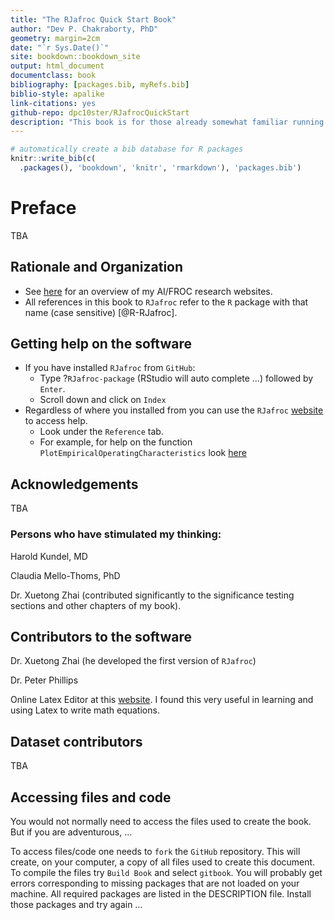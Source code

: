 ```yaml
--- 
title: "The RJafroc Quick Start Book"
author: "Dev P. Chakraborty, PhD"
geometry: margin=2cm
date: "`r Sys.Date()`"
site: bookdown::bookdown_site
output: html_document
documentclass: book
bibliography: [packages.bib, myRefs.bib]
biblio-style: apalike
link-citations: yes
github-repo: dpc10ster/RJafrocQuickStart
description: "This book is for those already somewhat familiar running Windows JAFROC to analyze data. The Windows program has been replaced by RJafroc. This book dives into how to use RJafroc to analyze ROC/FROC data."
---
```



```r
# automatically create a bib database for R packages
knitr::write_bib(c(
  .packages(), 'bookdown', 'knitr', 'rmarkdown'), 'packages.bib')
```



# Preface {#quick-start-index-preface}

TBA


## Rationale and Organization {#quick-start-index-rationale-and-organization}

* See [here](https://dpc10ster.github.io/ai-froc-research/) for an overview of my AI/FROC research websites. 
* All references in this book to `RJafroc` refer to the `R` package with that name (case sensitive) [@R-RJafroc]. 


## Getting help on the software {#quick-start-index-getting-help}

* If you have installed `RJafroc` from `GitHub`:
    + Type ?`RJafroc-package` (RStudio will auto complete ...) followed by `Enter`.
    + Scroll down and click on `Index`
* Regardless of where you installed from you can use the `RJafroc` [website ](https://dpc10ster.github.io/RJafroc/) to access help.
    + Look under the `Reference` tab. 
    + For example, for help on the function `PlotEmpiricalOperatingCharacteristics` look [here](https://dpc10ster.github.io/RJafroc/reference/PlotEmpiricalOperatingCharacteristics.html)


## Acknowledgements {#quick-start-index-acknowledgements}

TBA 

### Persons who have stimulated my thinking:

Harold Kundel, MD

Claudia Mello-Thoms, PhD

Dr. Xuetong Zhai (contributed significantly to the significance testing sections and other chapters of my book).


## Contributors to the software {#quick-start-index-contributors}

Dr. Xuetong Zhai (he developed the first version of `RJafroc`)

Dr. Peter Phillips

Online Latex Editor at this [website](https://latexeditor.lagrida.com/). I found this very useful in learning and using Latex to write math equations. 


## Dataset contributors {#quick-start-index-dataset-contributors}

TBA


## Accessing files and code {#quick-start-index-how-to-access-files}

You would not normally need to access the files used to create the book. But if you are adventurous, ...

To access files/code one needs to `fork` the `GitHub` repository. This will create, on your computer, a copy of all files used to create this document. To compile the files try `Build Book` and select `gitbook`. You will probably get errors corresponding to missing packages that are not loaded on your machine. All required packages are listed in the DESCRIPTION file. Install those packages and try again ...

